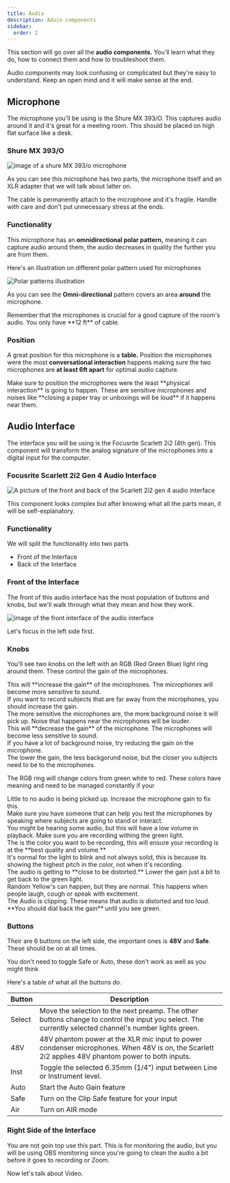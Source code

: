 ---
title: Audio
description: Aduio components
sidebar:
  order: 2
---

 
This section will go over all the **audio components.** You'll learn what they do, how to connect them and how to troubleshoot them.

<Aside type="tip" title="Don't be afraid!">
  Audio components may look confusing or complicated but they're easy to
  understand. Keep an open mind and it will make sense at the end.
</Aside>

## Microphone

The microphone you'll be using is the Shure MX 393/O. This captures audio around it and it's great for a meeting room. This should be placed on high flat surface like a desk.

### Shure MX 393/O

![image of a shure MX 393/o microphone](https://cdn11.bigcommerce.com/s-mmffu4sg6a/images/stencil/1280x1280/products/22101/45272/0183e9c5c63e497ec87aabad1f5aafb1__99150.1651669605.jpg?c=1)

As you can see this microphone has two parts, the microphone itself and an XLR adapter that we will talk about latter on.

<Aside type="caution">
  The cable is permanently attach to the microphone and it's fragile. Handle
  with care and don't put unnecessary stress at the ends.
</Aside>

### Functionality

This microphone has an **omnidirectional polar pattern,** meaning it can capture audio around them, the audio decreases in quality the further you are from them.

Here's an illustration on different polar pattern used for microphones

![Polar patterns illustration](https://cdn.prod.website-files.com/655e0fa544c67c1ee5ce01c7/655e0fa544c67c1ee5ce11aa_an-artists-guide-to-microphone-polar-patterns-chart.jpg)

As you can see the **Omni-directional** pattern covers an area **around** the microphone.

<Aside>
  Remember that the microphones is crucial for a good capture of the room's
  audio. You only have **12 ft** of cable.
</Aside>

### Position

A great position for this microphone is a **table.** Position the microphones were the most **conversational interaction** happens making sure the two microphones are **at least 6ft apart** for optimal audio capture.

<Aside type="danger">
  Make sure to position the microphones were the least **physical interaction**
  is going to happen. These are sensitive microphones and noises like **closing
  a paper tray or unboxings will be loud** if it happens near them.
</Aside>

## Audio Interface

The interface you will be using is the Focusrite Scarlett 2i2 (4th gen). This component will transform the analog signature of the microphones into a digital input for the computer.

### Focusrite Scarlett 2i2 Gen 4 Audio Interface

![A picture of the front and back of the Scarlett 2i2 gen 4 audio interface](https://i.ebayimg.com/images/g/ejsAAOSwBnVnFb9F/s-l1600.webp)

This component looks complex but after knowing what all the parts mean, it will be self-explanatory.

### Functionality

We will split the functionality into two parts

- Front of the Interface
- Back of the Interface

### Front of the Interface

The front of this audio interface has the most population of buttons and knobs, but we'll walk through what they mean and how they work.

![image of the front interface of the audio interface](./../../../assets/scarlett2i2-front.jpg)

Let's focus in the left side first.

### Knobs

You'll see two knobs on the left with an RGB (Red Green Blue) light ring around them. These control the gain of the microphones.

<Card title="Turning the knobs">
  <Tabs>
    <TabItem label="Clockwise">
      This will **increase the gain** of the microphones. The microphones will
      become more sensitive to sound.
      <Aside>
        If you want to record subjects that are far away from the microphones,
        you should increase the gain.
      </Aside>
      <Aside type="danger" title="Keep in mind">
        The more sensitive the microphones are, the more background noise it
        will pick up. Noise that happens near the microphones will be louder.
      </Aside>
    </TabItem>
    <TabItem label="Counterclockwise">
      This will **decrease the gain** of the microphone. The microphones will
      become less sensitive to sound.
      <Aside>
        If you have a lot of background noise, try reducing the gain on the
        microphone.
      </Aside>
      <Aside type="caution" title="Keep in Mind">
        The lower the gain, the less backgorund noise, but the closer you
        subjects need to be to the microphones.
      </Aside>
    </TabItem>
  </Tabs>
</Card>

The RGB ring will change colors from green white to red. These colors have meaning and need to be managed constantly if your

<Card title="RGB Ring Color">
  <Tabs>
    <TabItem label="White or Off">
      Little to no audio is being picked up. Increase the microphone gain to fix
      this.
      <Aside title="Get Help">
        Make sure you have someone that can help you test the microphones by
        speaking where subjects are going to stand or interact.
      </Aside>
      <Aside type="caution" title="Keep in Mind">
        You might be hearing some audio, but this will have a low volume in
        playback. Make sure you are recording withing the green light.
      </Aside>
    </TabItem>
    <TabItem label="Green">
      The is the color you want to be recording, this will ensure your recording
      is at the **best quality and volume.**
      <Aside>
        It's normal for the light to blink and not always solid, this is because
        its showing the highest pitch in the color, not when it's recording.
      </Aside>
    </TabItem>
    <TabItem label="Yellow">
      The audio is getting to **close to be distorted.** Lower the gain just a
      bit to get back to the green light.
      <Aside>
        Random Yellow's can happen, but they are normal. This happens when
        people laugh, cough or speak with excitement.
      </Aside>
    </TabItem>
    <TabItem label="Red">
      <Aside type="danger">
        The Audio is clipping. These means that audio is distorted and too loud.
        **You should dial back the gain** until you see green.
      </Aside>
    </TabItem>
  </Tabs>
</Card>

### Buttons

Their are 6 buttons on the left side, the important ones is **48V** and **Safe**. These should be on at all times.

<Aside>
  You don't need to toggle Safe or Auto, these don't work as well as you might
  think
</Aside>

Here's a table of what all the buttons do.

| Button | Description                                                                                                                                            |
| ------ | ------------------------------------------------------------------------------------------------------------------------------------------------------ |
| Select | Move the selection to the next preamp. The other buttons change to control the input you select. The currently selected channel's number lights green. |
| 48V    | 48V phantom power at the XLR mic input to power condenser microphones. When 48V is on, the Scarlett 2i2 applies 48V phantom power to both inputs.      |
| Inst   | Toggle the selected 6.35mm (1/4") input between Line or Instrument level.                                                                              |
| Auto   | Start the Auto Gain feature                                                                                                                            |
| Safe   | Turn on the Clip Safe feature for your input                                                                                                           |
| Air    | Turn on AIR mode                                                                                                                                       |

### Right Side of the Interface

You are not goin top use this part. This is for monitoring the audio, but you will be using OBS monitoring since you're going to clean the audio a bit before it goes to recording or Zoom.

Now let's talk about Video.
